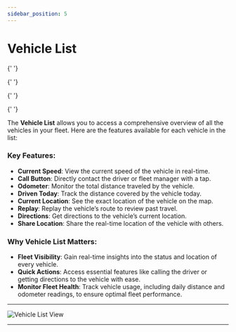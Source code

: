 ```yaml
---
sidebar_position: 5
---
```


# Vehicle List


<Head>
  <meta charSet="UTF-8" />
  <meta name="viewport" content="width=device-width, initial-scale=1.0" />
  <title>Fleet Stack Vehicle List - Comprehensive Fleet Overview</title>
  <meta name="description" content="Access a comprehensive overview of all vehicles in your fleet with Fleet Stack's Vehicle List feature, including real-time speed, location, and more." />
  <meta name="keywords" content="Fleet Stack, vehicle list, fleet overview, real-time monitoring, vehicle location, fleet management" />
  <meta name="author" content="Fleet Stack Team" />
  <meta name="robots" content="index, follow" />
  <link rel="canonical" href="https://docs.fleetstackglobal.com/Fleet-Stack-Pro/Vehicle-List-and-Details/" />

  <!-- Open Graph Metadata for social sharing -->

{' '}

<meta
  property="og:title"
  content="Fleet Stack Vehicle List - Comprehensive Fleet Overview"
/>
<meta
  property="og:description"
  content="Explore the Vehicle List feature in Fleet Stack for real-time insights into your fleet's status and location."
/>
<meta property="og:type" content="website" />
<meta
  property="og:url"
  content="https://docs.fleetstackglobal.com/Fleet-Stack-Pro/Vehicle-List-and-Details/"
/>
<meta
  property="og:image"
  content="https://fleetstackglobal.com/assets/img/Graphics/orginal/Stack01.png"
/>

  <!-- Twitter Card Metadata -->

{' '}

<meta name="twitter:card" content="summary_large_image" />
<meta
  name="twitter:title"
  content="Fleet Stack Vehicle List - Comprehensive Fleet Overview"
/>
<meta
  name="twitter:description"
  content="Access real-time insights into your fleet's status and location with Fleet Stack's Vehicle List feature."
/>
<meta
  name="twitter:image"
  content="https://fleetstackglobal.com/assets/img/Graphics/orginal/Stack01.png"
/>

  <!-- Schema.org JSON-LD Markup for TechArticle -->

{' '}

<script type="application/ld+json">
  {`
      {
        "@context": "https://schema.org",
        "@type": "TechArticle",
        "mainEntityOfPage": {
          "@type": "WebPage",
          "@id": "https://docs.fleetstackglobal.com/Fleet-Stack-Pro/Vehicle-List-and-Details/"
        },
        "headline": "Fleet Stack Vehicle List",
        "description": "The Vehicle List feature provides a comprehensive overview of all vehicles in your fleet, including real-time speed, location, and more.",
        "image": "https://fleetstackglobal.com/assets/img/Graphics/orginal/Stack01.png",
        "author": {
          "@type": "Organization",
          "name": "Fleet Stack"
        },
        "publisher": {
          "@type": "Organization",
          "name": "Fleet Stack",
          "logo": {
            "@type": "ImageObject",
            "url": "https://fleetstackglobal.com"
          }
        }
      }
    `}
</script>

  <!-- Schema.org JSON-LD Markup for the Guide -->

{' '}

<script type="application/ld+json">
  {`
      {
        "@context": "https://schema.org",
        "@type": "WebPage",
        "name": "Fleet Stack Vehicle List",
        "description": "Guide on using the Vehicle List feature to monitor real-time vehicle status and location for effective fleet management.",
        "mainEntity": [
          {
            "@type": "ItemList",
            "itemListElement": [
              {
                "@type": "ListItem",
                "position": 1,
                "name": "Key Features",
                "description": "Overview of features like current speed, location, odometer, and more."
              },
              {
                "@type": "ListItem",
                "position": 2,
                "name": "Why Vehicle List Matters",
                "description": "Benefits of fleet visibility, quick actions, and monitoring fleet health."
              }
            ]
          }
        ]
      }
    `}
</script>

</Head>

The **Vehicle List** allows you to access a comprehensive overview of all the vehicles in your fleet. Here are the features available for each vehicle in the list:

### **Key Features:**

- **Current Speed**: View the current speed of the vehicle in real-time.
- **Call Button**: Directly contact the driver or fleet manager with a tap.
- **Odometer**: Monitor the total distance traveled by the vehicle.
- **Driven Today**: Track the distance covered by the vehicle today.
- **Current Location**: See the exact location of the vehicle on the map.
- **Replay**: Replay the vehicle’s route to review past travel.
- **Directions**: Get directions to the vehicle’s current location.
- **Share Location**: Share the real-time location of the vehicle with others.

### **Why Vehicle List Matters**:

- **Fleet Visibility**: Gain real-time insights into the status and location of every vehicle.
- **Quick Actions**: Access essential features like calling the driver or getting directions to the vehicle with ease.
- **Monitor Fleet Health**: Track vehicle usage, including daily distance and odometer readings, to ensure optimal fleet performance.

---

<div
  style={{
    display: 'flex',
    justifyContent: 'center',
    alignItems: 'center',
    height: '510px',
  }}
>
  <img
    src="/assets/pro/VehicleList.jpg"
    alt="Vehicle List View"
    style={{
      width: '250px',
      borderRadius: '8px',
      boxShadow: '0 4px 6px rgba(0, 0, 0, 0.1)',
    }}
  />
</div>

---
